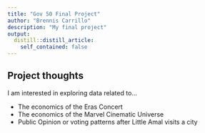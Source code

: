 ```yaml
---
title: "Gov 50 Final Project"
author: "Brennis Carrillo"
description: "My final project"
output:
  distill::distill_article:
    self_contained: false
---
```




## Project thoughts

I am interested in exploring data related to...

* The economics of the Eras Concert
* The economics of the Marvel Cinematic Universe
* Public Opinion or voting patterns after Little Amal visits a city